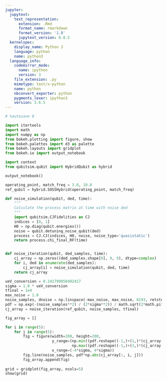 ```yaml
---
jupyter:
  jupytext:
    text_representation:
      extension: .Rmd
      format_name: rmarkdown
      format_version: '1.0'
      jupytext_version: 0.8.5
  kernelspec:
    display_name: Python 3
    language: python
    name: python3
  language_info:
    codemirror_mode:
      name: ipython
      version: 3
    file_extension: .py
    mimetype: text/x-python
    name: python
    nbconvert_exporter: python
    pygments_lexer: ipython3
    version: 3.6.5
---
```


```python
# %autosave 0

import itertools
import math
import numpy as np
from bokeh.plotting import figure, show
from bokeh.palettes import d3 as palette
from bokeh.layouts import gridplot
from bokeh.io import output_notebook

import context
from qubitsim.qubit import HybridQubit as hybrid
```

```python
output_notebook()
```

```python
operating_point, match_freq = 3.0, 10.0
ref_qubit = hybrid.SOSSHybrid(operating_point, match_freq)
```

```python
def noise_simulation(qubit, ded, time):
    """
    Calculate the process matrix at time with noise ded
    """
    import qubitsim.CJFidelities as CJ
    indices = [0, 1]
    H0 = np.diag(qubit.energies())
    noise = qubit.detuning_noise_qubit(ded)
    process = CJ.CJ(indices, H0, noise, noise_type='quasistatic')
    return process.chi_final_RF(time)


def noise_iteration(qubit, ded_samples, time):
    cj_array = np.zeros((ded_samples.shape[0], 9, 9), dtype=complex)
    for i, ded in enumerate(ded_samples):
        cj_array[i] = noise_simulation(qubit, ded, time)
    return cj_array
```

```python
ueV_conversion = 0.241799050402417
sigma = 1.0 * ueV_conversion
tfinal = 1e4
max_noise = 1.0
noise_samples, dnoise = np.linspace(-max_noise, max_noise, 8193, retstep=True)
pdf = np.exp(-(noise_samples**2) / (2*sigma**2)) / math.sqrt(2*math.pi*sigma**2)
cj_array = noise_iteration(ref_qubit, noise_samples, tfinal)
```

```python
fig_array = []

for i in range(5):
    for j in range(5):
        fig = figure(width=200, height=200,
                     y_range=(np.min((pdf.reshape((-1,)+(1,)*(cj_array.ndim-1))*cj_array).real),
                              np.max((pdf.reshape((-1,)+(1,)*(cj_array.ndim-1))*cj_array).real)+1e-6),
                     x_range=(-4*sigma, 4*sigma))
        fig.line(noise_samples, pdf*np.abs(cj_array[:, i, j]))
        fig_array.append(fig)
        
grid = gridplot(fig_array, ncols=5)
show(grid)
```

#### 

```python

```

